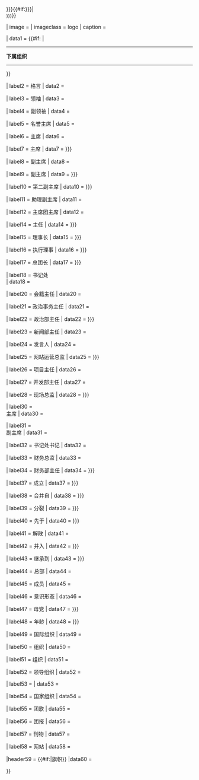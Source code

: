 {{Infobox
| bodyclass  = vcard
| abovestyle = border-top: 2px solid transparent; border-bottom: 2px solid transparent

| above      = <includeonly><span class="fn org">{{{name|{{{name_Chinese|{{PAGENAME}}}}}}}}</span></includeonly>{{#if:{{{name_native|{{{native_name|}}}}}}|<br /><small class="nickname">{{{name_native|{{{native_name}}}}}}</small>}}

| image    = {{{logo|}}}
| imageclass = logo
| caption  = {{{caption|}}}

| data1         = {{#if:{{{parent|}}} |<hr/>'''{{{parent}}}下属组织'''<hr/>}}

| label2   = 格言
| data2    = {{{motto|}}}

| label3   = 领袖
| data3    = {{{leader|}}}

| label4   = 副领袖
| data4    = {{{deputy leader|}}}

| label5  = 名誉主席
| data5   = {{{honorary chair|}}}

| label6   = 主席
| data6    = {{{president|}}}

| label7   = 主席
| data7    = {{{chairperson|}}}{{{chair_man|{{{chairman|}}}}}}

| label8   = 副主席
| data8    = {{{vice president|}}}

| label9 = 副主席
| data9   = {{{vice-chairman|{{{vice-chairman|}}}}}}{{{vice-chairperson|}}}{{{deputy chairman|}}}

| label10  = 第二副主席
| data10   = {{{2nd vice chairman|{{{2ndvicechairman|}}}}}}

| label11   = 助理副主席
| data11    = {{{associate vice president|}}}

| label12  = 主席团主席
| data12   = {{{co-chairman|}}}

| label14  = 主任
| data14   = {{{manager|{{{manager|}}}}}}

| label15  = 理事长
| data15   = {{{director-general|{{{director-general|}}}}}}

| label16  = 执行理事
| data16   = {{{executive director|{{{executivedirector|}}}}}}

| label17  = 总团长
| data17   = {{{generalleader|{{{generalleader|}}}}}}

| label18  = 书记处<br/>{{nowrap|第一书记}}
| data18   = {{{secretary|}}}

| label20   = 会籍主任
| data20    = {{{membership director|}}}

| label21   = 政治事务主任
| data21    = {{{political affairs director|}}}

| label22  = 政治部主任
| data22   = {{{political director|{{{politicaldirector|}}}}}}

| label23   = 新闻部主任
| data23    = {{{communications director|}}}

| label24  = 发言人
| data24   = {{{spokesperson|}}}

| label25  = 网站运营总监
| data25   = {{{website director|{{{websitedirector|}}}}}}

| label26  = 项目主任
| data26   = {{{programs director|}}}

| label27  = 开发部主任
| data27   = {{{development director|}}}

| label28  = 现场总监
| data28   = {{{field director|{{{fielddirector|}}}}}}

| label30  = {{nowrap|国家委员会}}<br/>主席
| data30   = {{{national council chair|}}}

| label31  = {{nowrap|国家委员会}}<br/>副主席
| data31   = {{{national council vice-chair|}}}

| label32  = 书记处书记
| data32   = {{{national council secretary|}}}

| label33  = 财务总监
| data33   = {{{treasurer|}}}

| label34  = 财务部主任
| data34   = {{{finance director|{{{financedirector|}}}}}}

| label37  = 成立
| data37   = {{{founded|{{{foundation|}}}}}} 

| label38  = 合并自
| data38   = {{{merger of|{{{merger|}}}}}}

| label39  = 分裂
| data39   = {{{split from|{{{split|}}}}}}

| label40  = 先于
| data40   = {{{preceded by|{{{predecessor|}}}}}}

| label41  = 解散
| data41   = {{{dissolved|}}}

| label42  = 并入
| data42   = {{{merged into|{{{merged|}}}}}}

| label43  = 继承到
| data43   = {{{succeeded by|{{{successor|}}}}}}

| label44  = 总部
| data44   = {{{headquarters|}}}

| label45  = 成员
| data45   = {{{membership|}}}

| label46  = 意识形态
| data46   = {{{ideology|}}}

| label47  = 母党
| data47   = {{{mother party|{{{mother_party|}}}}}}

| label48  = 年龄
| data48   = {{{age|{{{age|}}}}}}

| label49  = 国际组织
| data49   = {{{international|}}}

| label50  = {{{regional1_type}}}组织
| data50   = {{{regional1_name|}}}

| label51  = {{{regional2_type}}}组织
| data51   = {{{regional2_name|}}}

| label52  = 领导组织
| data52   = {{{lead|}}}

| label53 = {{{seats1_title|}}}
| data53 = {{{seats1|}}}

| label54  = 国家组织
| data54   = {{{national|}}}

| label55  = 团歌
| data55   = {{{song|}}}

| label56  = 团报
| data56   = {{{newspaper|}}}

| label57  = 刊物
| data57   = {{{magazine|}}}

| label58  = 网站
| data58   = {{{website|}}}

|header59  = {{#if:{{{flag|}}}|旗帜}}
|data60  = {{{flag|}}}

}}<noinclude>
{{documentation}}
</noinclude>